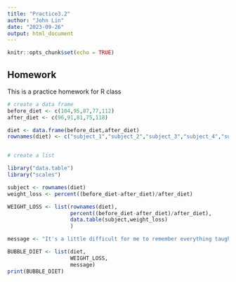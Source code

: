 ```yaml
---
title: "Practice3.2"
author: "John Lin"
date: "2023-09-26"
output: html_document
---
```


```r
knitr::opts_chunk$set(echo = TRUE)
```

## Homework

This is a practice homework for R class

```r
# create a data frame 
before_diet <- c(104,95,87,77,112)
after_diet <- c(96,91,81,75,118)

diet <- data.frame(before_diet,after_diet)
rownames(diet) <- c("subject_1","subject_2","subject_3","subject_4","subject_5")


# create a list

library("data.table")
library("scales") 

subject <- rownames(diet)
weight_loss <- percent((before_diet-after_diet)/after_diet)

WEIGHT_LOSS <- list(rownames(diet), 
                    percent((before_diet-after_diet)/after_diet), 
                    data.table(subject,weight_loss)
                    )

message <- "It's a little difficult for me to remember everything taught in class. However, after practicing these homework, I now understand that manipulating data in R is actually more effient"

BUBBLE_DIET <- list(diet,
                    WEIGHT_LOSS,
                    message)
print(BUBBLE_DIET)

```

